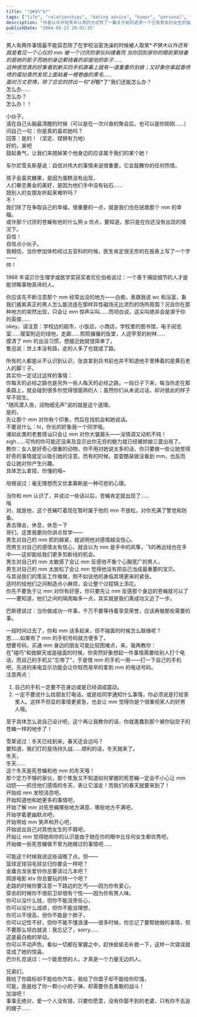 ```yaml
---
title: "!@#$%^&*"
tags: ["life", "relationships", "dating advice", "humor", "personal", "satire", "romance", "love triangle"]
description: "作者以半开玩笑半认真的方式写了一篇关于如何追求一个已有男友的女生的指南，从自信建立、制造偶遇、获取联系方式到展现个人魅力，文章引用了多位历史名人的话，既幽默又带有实用性的恋爱攻略。"
publishDate: "2004-09-22 20:02:35"
---
```


男人有两件事情最不能容忍除了在学校浴室洗澡的时候被人取笑\**不够大以外还有就是看见一个心仪的 mm 被一个讨厌的家伙纠缠着而 当你回到家你的眼前萦绕着的是她的影子而她的身边萦绕着的却是他的影子……  
这种感觉真的好象看到新买的手机屏幕上就有一道重重的划痕；又好象你拿起香喷喷的蛋挞竟然发现上面粘着一根卷曲的黑毛……  
面对万丈悲情，除了忿忿的挤出一句"好*都\*了"我们还能怎么办？  
怎么办……  
怎么办？  
怎么办！！

小伙子，  
请在自己头脑最清醒的时候（可以是在一次兴奋的聚会后，也可以是你刚刚……）  
问自己一句：你是真的喜欢她吗？  
回答：是的！（坚定、铿锵有力地）  
好的，来吧  
鼓起勇气，让我们来翘掉某个他身边的应该属于我们的某个她！

车尔尼雪夫斯基说：自信对伟大的事情来说很重要，它会鼓舞你的任何热情。

孩子会喜欢糖果，是因为蛋糕没有出现，  
人们眷恋黄金的美好，是因为他们手中没有钻石……  
翘别人的女朋友听起来难听吗？  
不！  
我们除了在争取自己的幸福，很重要的一点，就是我们也在拯救那个 mm 的幸福。  
或许那个讨厌的苍蝇有他的什么狗 p 优点，要知道，那只是在你还没有出现的情况下。  
自信！  
自信点小伙子。  
我相信，当你参加体检经过五官科的时候，医生肯定很无奈的在报表上写了一个字——  
帅！

1968 年诺贝尔生理学或医学奖获奖者尼伦伯格说过：一个善于捕捉细节的人才是能领略事物真谛的人。

你应该先不断注意那个 mm 经常出没的地方——白痴，表跟我说 wc 和浴室，象我们酱紫真正的男人怎么能流连在那样异性磁场无比浓烈的场所周围？况且你在那种地方的突然出现，只会让 mm 惊声尖叫……而坦白说，这尖叫绝非会是源于你的英俊……  
okey，请注意：学校边的超市，小饭店，小商店，学校里的图书馆，电子阅览室……寝室附近的绿地，走廊……熙熙攘攘的饭堂，人迹罕至的树林……  
摸清了 mm 的出没习惯，想接近她就很简单了。  
鲁迅说：世上本没有路，走的人多了也就成了路。

所有的人都是从不认识到认识，张良拿到兵书前也并不知道他手里捧着的是黄石老人的脚丫子。  
其实你一定试过这样的事情：  
你每天的必经之路也是另外一些人每天的必经之路，一段日子下来，每当你走在那条路上，就会碰到很多你觉得很面熟的人；虽然你们从未说过话，却对彼此的样子早不陌生。  
"随风潜入夜，润物细无声"说的就是这个道理。  
是的，  
先让那个 mm 对你有个印象，然后在找机会和她说话。  
不要说什么：hi，你长的好象我一个同学哦。  
诸如此类的老套搭讪只会让 mm 对你大皱眉头——没情调又动机不纯！  
sigh……可怜的你可能还没来及显示出你无穷的魅力就已经被娇娘三震出局了。  
教你：女人是好奇心很重的动物，你不用对她说太多的话，你只要做一些让她觉得好奇的事情就足以吸引她的注意。而有的时候，耍耍酷装做没看到 mm，也反而会让她对你产生兴趣。  
具体怎么拿捏，你懂的哦~

培根说过：毫无理想而又优柔寡断是一种可悲的心理。

当你和 mm 认识了，并说过一些话以后，苍蝇肯定就出现了……  
嗡  
对，就是他，这个苍蝇叮着现在暂时属于他的 mm 不放松，对你充满了警觉和防备。  
表去理会，休息，休息一下  
哥们，这里我要向你讲点哲学——  
男生对自己的 mm 抓的越紧，就说明他对感情越没信心。  
而男生对自己的感情太有信心，就会以为 mm 是手中的风筝，飞的再远线也在手中——这却能给我们更多剪断线的机会。  
男生对自己的 mm 太敏感了会让 mm 反感他不象个心胸宽广的男人，  
男生对自己的 mm 太放松了会让 mm 觉得他没有把自己当成最重要的宝贝。  
与其说我们的策反工作难做，倒不如说他的身临其境更来的紧张。  
适时的给他们之间制造点小麻烦，会让整个过程锦上添花。  
你先不要急于让 mm 对你有好感，你只要先让 mm 反感那个身边的苍蝇就可以了——要知道，他们之间的隔阂每多一点，其实就是我们离成功又近了一步。

巴斯德说过：当你做成功一件事，千万不要等待着享受荣誉，应该再做那些需要的事。

一段时间过去了，你和 mm 话多起来，但不碰面的时候怎么联络呢？  
恩……如果有了 mm 的手机号码就方便多了。  
想要号码，买通 mm 身边的朋友可能比较困难点，来，我再教你：  
在"碰巧"和她聊天或是碰面的时候，你突然好象想起一件事情需要给别人打个电话，而自己的手机又"忘带了"，于是借 mm 的手机一用——打一下自己的手机吧，先进的来电显示功能会让你轻而易举的拿到 mm 的电话号码。  
注意两点：

1. 自己的手机一定要不在身边或是已经调成震动。
2. 一定不要说什么给朋友打电话，或是给同学通知什么事情，你必须说是打给家里人。这样不但显的事情更紧急，也会让 mm 觉得你是个很重视家人的好男人哦。

至于具体怎么说自己设计吧，这个再让我教你的话，你就愚蠢到那个被你钻空子的苍蝇一样的地步了！

雪莱说过：冬天已经到来，春天还会远吗？  
要知道，我们打的是场持久战……顺利的话，冬天就来了。  
冬天，  
冬天……  
这个冬天是死苍蝇和他 mm 的冬天哦！  
那个定力不够的家伙，那个焦急又不知道如何掌握的死苍蝇一定会不小心让 mm 动怒——抓住他们感情的冬天，表让它溜走！而我们的春天就要来到了！  
开始给 mm 发短消息吧，  
开始知道他和她更多的事情吧，  
开始了解 mm 对死苍蝇哪些地方满意、哪些地方不满吧，  
开始学着更幽默点吧，  
开始带给 mm 笑声和开心吧，  
开始说出自己对其他女生的不屑吧，  
开始让 mm 觉得她和你的认识是由于她在你的眼中比任何女生都优秀吧，  
开始做一些死苍蝇做不曾为她做过的事情吧……

可能这个时候我说这些话晚了点，但——  
篮球足球羽毛球总归你要会一样吧？  
金庸古龙张爱铃你总要读过几本吧？  
网游电影 ktv 你总要玩的转一个吧？  
走路的时候你要注意一下路边的乞丐——因为你有爱心，  
穿衣的时候你不很前卫却很有个性——因为你有男人味。  
你可以没什么钱，但你不能没责任心，  
你可以没什么成绩，但你不能没理想，  
你可以不很高，但你不能是个胖子，  
你可以记性不好，但你不能不懂浪漫——很多时候，你忘记了要帮她做的事情，但不要那么坦白就说：我忘记了，sorry……  
这是最白痴的举动。  
你可以不动声色，看似一切都在掌握之中，赶快偷偷去补救一下，这样一次错误就变成了她的惊喜。  
巴尔扎克说过：一个能思想的人，才真是一个力量无边的人。

兄弟们，  
我给了你路标却不能给你汽车，我给了你盘子却不能给你珍馐，  
可能，我是给了你一颗小小的子弹，却需要你去勇敢的战斗！  
加油吧！  
事事无绝对，爱一个人没有错，只要你愿意，没有你娶不到的老婆，只有你不去追的嫂子……
